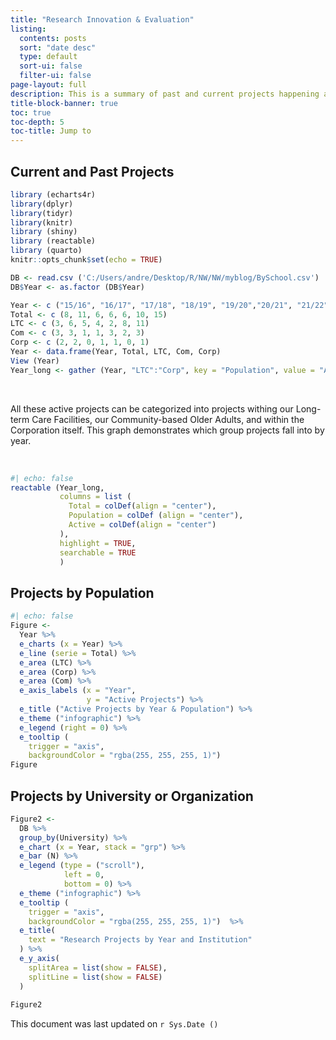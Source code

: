 ```yaml
---
title: "Research Innovation & Evaluation"
listing:
  contents: posts
  sort: "date desc"
  type: default
  sort-ui: false
  filter-ui: false
page-layout: full
description: This is a summary of past and current projects happening at Northwood, take a look around!
title-block-banner: true
toc: true
toc-depth: 5
toc-title: Jump to
---
```


## Current and Past Projects

```r

library (echarts4r)
library(dplyr)
library(tidyr)
library(knitr)
library (shiny)
library (reactable)
library (quarto)
knitr::opts_chunk$set(echo = TRUE)

DB <- read.csv ('C:/Users/andre/Desktop/R/NW/NW/myblog/BySchool.csv')
DB$Year <- as.factor (DB$Year)

Year <- c ("15/16", "16/17", "17/18", "18/19", "19/20","20/21", "21/22")
Total <- c (8, 11, 6, 6, 6, 10, 15)
LTC <- c (3, 6, 5, 4, 2, 8, 11)
Com <- c (3, 3, 1, 1, 3, 2, 3)
Corp <- c (2, 2, 0, 1, 1, 0, 1)
Year <- data.frame(Year, Total, LTC, Com, Corp) 
View (Year)
Year_long <- gather (Year, "LTC":"Corp", key = "Population", value = "Active")
```
<br> 


All these active projects can be categorized into projects withing our Long-term Care Facilities, our Community-based Older Adults, and within the Corporation itself. This graph demonstrates which group projects fall into by year. 

<br> 

```r
#| echo: false
reactable (Year_long, 
           columns = list (
             Total = colDef(align = "center"), 
             Population = colDef (align = "center"), 
             Active = colDef(align = "center")
           ), 
           highlight = TRUE, 
           searchable = TRUE
           )
```

## Projects by Population 

```r
#| echo: false
Figure <- 
  Year %>%  
  e_charts (x = Year) %>% 
  e_line (serie = Total) %>% 
  e_area (LTC) %>% 
  e_area (Corp) %>% 
  e_area (Com) %>% 
  e_axis_labels (x = "Year", 
                 y = "Active Projects") %>% 
  e_title ("Active Projects by Year & Population") %>% 
  e_theme ("infographic") %>% 
  e_legend (right = 0) %>% 
  e_tooltip (
    trigger = "axis", 
    backgroundColor = "rgba(255, 255, 255, 1)") 
Figure
```

## Projects by University or Organization

```r
Figure2 <- 
  DB %>% 
  group_by(University) %>% 
  e_chart (x = Year, stack = "grp") %>% 
  e_bar (N) %>% 
  e_legend (type = ("scroll"), 
            left = 0, 
            bottom = 0) %>% 
  e_theme ("infographic") %>% 
  e_tooltip (
    trigger = "axis", 
    backgroundColor = "rgba(255, 255, 255, 1)")  %>% 
  e_title(
    text = "Research Projects by Year and Institution"
  ) %>% 
  e_y_axis(
    splitArea = list(show = FALSE),
    splitLine = list(show = FALSE)
  )
  
Figure2
```
  

This document was last updated on `r Sys.Date ()`




















